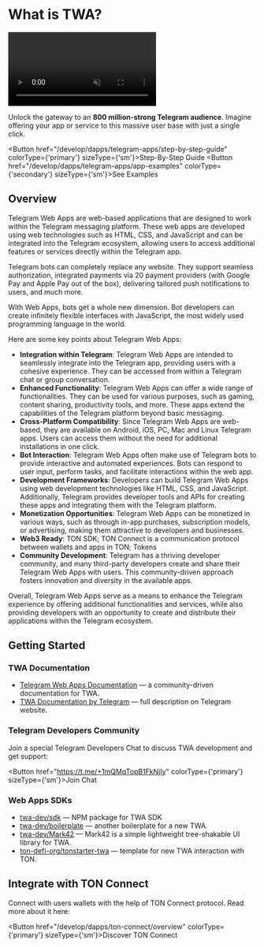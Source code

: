 
# What is TWA?

<div style={{textAlign:'center', margin: '10pt auto'}}>
  <video style={{maxWidth: '600px', borderRadius: '10pt'}} muted={true} autoPlay={true} loop={true}>
    <source src="/files/twa.mp4" type="video/mp4" />
    Your browser does not support the video tag.
  </video>
</div>


Unlock the gateway to an **800 million-strong Telegram audience**. Imagine offering your app or service to this massive user base with just a single click.

<Button href="/develop/dapps/telegram-apps/step-by-step-guide" colorType={'primary'} sizeType={'sm'}>Step-By-Step Guide</Button>
<Button href="/develop/dapps/telegram-apps/app-examples" colorType={'secondary'} sizeType={'sm'}>See Examples</Button>

## Overview

Telegram Web Apps are web-based applications that are designed to work within the Telegram messaging platform. These web apps are developed using web technologies such as HTML, CSS, and JavaScript and can be integrated into the Telegram ecosystem, allowing users to access additional features or services directly within the Telegram app.

Telegram bots can completely replace any website. They support seamless authorization, integrated payments via 20 payment providers (with Google Pay and Apple Pay out of the box), delivering tailored push notifications to users, and much more.

With Web Apps, bots get a whole new dimension. Bot developers can create infinitely flexible interfaces with JavaScript, the most widely used programming language in the world.

Here are some key points about Telegram Web Apps:

- **Integration within Telegram**: Telegram Web Apps are intended to seamlessly integrate into the Telegram app, providing users with a cohesive experience. They can be accessed from within a Telegram chat or group conversation.
- **Enhanced Functionality**: Telegram Web Apps can offer a wide range of functionalities. They can be used for various purposes, such as gaming, content sharing, productivity tools, and more. These apps extend the capabilities of the Telegram platform beyond basic messaging.
- **Cross-Platform Compatibility**: Since Telegram Web Apps are web-based, they are available on Android, iOS, PC, Mac and Linux Telegram apps. Users can access them without the need for additional installations in one click.
- **Bot Interaction**: Telegram Web Apps often make use of Telegram bots to provide interactive and automated experiences. Bots can respond to user input, perform tasks, and facilitate interactions within the web app.
- **Development Frameworks**: Developers can build Telegram Web Apps using web development technologies like HTML, CSS, and JavaScript. Additionally, Telegram provides developer tools and APIs for creating these apps and integrating them with the Telegram platform.
- **Monetization Opportunities**: Telegram Web Apps can be monetized in various ways, such as through in-app purchases, subscription models, or advertising, making them attractive to developers and businesses.
- **Web3 Ready**: TON SDK; TON Connect is a communication protocol between wallets and apps in TON; Tokens
- **Community Development**: Telegram has a thriving developer community, and many third-party developers create and share their Telegram Web Apps with users. This community-driven approach fosters innovation and diversity in the available apps.

Overall, Telegram Web Apps serve as a means to enhance the Telegram experience by offering additional functionalities and services, while also providing developers with an opportunity to create and distribute their applications within the Telegram ecosystem.

## Getting Started

### TWA Documentation

- [Telegram Web Apps Documentation](https://docs.twa.dev/docs/introduction/about-platform) — a community-driven documentation for TWA.
- [TWA Documentation by Telegram](https://core.telegram.org/bots/webapps) — full description on Telegram website.

### Telegram Developers Community

Join a special Telegram Developers Chat to discuss TWA development and get support:

<Button href="https://t.me/+1mQMqTopB1FkNjIy" colorType={'primary'} sizeType={'sm'}>Join Chat</Button>

### Web Apps SDKs

- [twa-dev/sdk](https://github.com/twa-dev/sdk) — NPM package for TWA SDK
- [twa-dev/boilerplate](https://github.com/twa-dev/Boilerplate) — another boilerplate for a new TWA.
- [twa-dev/Mark42](https://github.com/twa-dev/Mark42) — Mark42 is a simple lightweight tree-shakable UI library for TWA.
- [ton-defi-org/tonstarter-twa](https://github.com/ton-defi-org/tonstarter-twa) — template for new TWA interaction with TON.

## Integrate with TON Connect

Connect with users wallets with the help of TON Connect protocol. Read more about it here:

<Button href="/develop/dapps/ton-connect/overview" colorType={'primary'} sizeType={'sm'}>Discover TON Connect</Button>